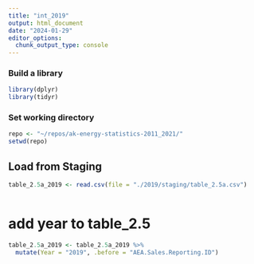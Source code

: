 ```yaml
---
title: "int_2019"
output: html_document
date: "2024-01-29"
editor_options: 
  chunk_output_type: console
---
```


### Build a library
```R
library(dplyr)
library(tidyr)

```

### Set working directory
```R
repo <- "~/repos/ak-energy-statistics-2011_2021/"
setwd(repo)

```

## Load from Staging
```R
table_2.5a_2019 <- read.csv(file = "./2019/staging/table_2.5a.csv")



```


# add year to table_2.5
```R
table_2.5a_2019 <- table_2.5a_2019 %>%
  mutate(Year = "2019", .before = "AEA.Sales.Reporting.ID")


```
